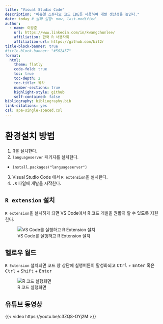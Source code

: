 ```yaml
---
title: "Visual Studio Code"
description: "비쥬얼 스튜디오 코드 IDE를 사용하여 개발 생산성을 높인다."
date: today # 날짜 설정: now, last-modified
author:
  - name: 이광춘
    url: https://www.linkedin.com/in/kwangchunlee/
    affiliation: 한국 R 사용자회
    affiliation-url: https://github.com/bit2r
title-block-banner: true
#title-block-banner: "#562457"
format:
  html:
    theme: flatly
    code-fold: true
    toc: true
    toc-depth: 2
    toc-title: 목차
    number-sections: true
    highlight-style: github    
    self-contained: false
bibliography: bibliography.bib
link-citations: yes
csl: apa-single-spaced.csl
---
```


# 환경설치 방법

1. R을 설치한다.
2. `languageserver` 패키지를 설치한다.
  - `install.packages("languageserver")`
3. Visual Studio Code 에서 `R extension`을 설치한다.
4. `.R` 파일에 개발을 시작한다.


## `R extension` 설치

`R extension`을 설치하게 되면 VS Code에서 R 코드 개발을 원활히 할 수 있도록 지원한다. 


![VS Code를 실행하고 R Extension 설치](fig/vscode_R_extension.png)

## 헬로우 월드

`R Extension` 설치되면 코드 창 상단에 실행버튼이 활성화되고 <kbd>Ctrl</kbd> + <kbd>Enter</kbd> 혹은 
<kbd>Ctrl</kbd> + <kbd>Shift</kbd> + <kbd>Enter</kbd>


![R 코드 실행화면](fig/vscode_helloworld.png)


## 유튜브 동영상

{{< video https://youtu.be/c3ZQ8-OYj2M >}}
